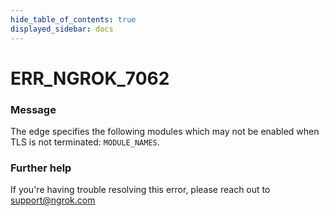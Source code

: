 ```yaml
---
hide_table_of_contents: true
displayed_sidebar: docs
---
```



# ERR_NGROK_7062

### Message

The edge specifies the following modules which may not be enabled when TLS is not terminated: `MODULE_NAMES`.

### Further help

If you're having trouble resolving this error, please reach out to [support@ngrok.com](mailto:support@ngrok.com?subject=Help%20with%20ERR_NGROK_7062)

<ErrorDetails error="err_ngrok_7062" />
